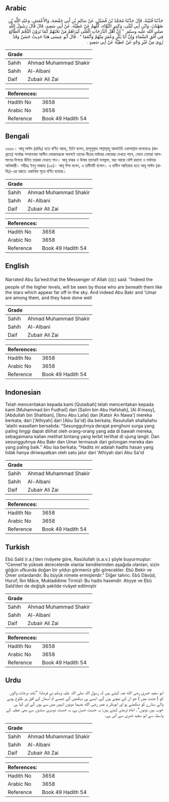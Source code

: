 ## Arabic


<div dir="rtl" lang="ar" style={{fontSize:'larger',backgroundColor:'#f8f9fa',padding:20}}>
حَدَّثَنَا قُتَيْبَةُ، قَالَ حَدَّثَنَا مُحَمَّدُ بْنُ فُضَيْلٍ، عَنْ سَالِمِ بْنِ أَبِي حَفْصَةَ، وَالأَعْمَشِ، وَعَبْدِ اللَّهِ بْنِ صُهْبَانَ، وَابْنِ أَبِي لَيْلَى، وَكَثِيرٍ النَّوَّاءِ، كُلِّهِمْ عَنْ عَطِيَّةَ، عَنْ أَبِي سَعِيدٍ، قَالَ قَالَ رَسُولُ اللَّهِ صلى الله عليه وسلم ‏ "‏ إِنَّ أَهْلَ الدَّرَجَاتِ الْعُلَى لَيَرَاهُمْ مَنْ تَحْتَهُمْ كَمَا تَرَوْنَ النَّجْمَ الطَّالِعَ فِي أُفُقِ السَّمَاءِ وَإِنَّ أَبَا بَكْرٍ وَعُمَرَ مِنْهُمْ وَأَنْعَمَا ‏"‏ ‏.‏ قَالَ أَبُو عِيسَى هَذَا حَدِيثٌ حَسَنٌ وَقَدْ رُوِيَ مِنْ غَيْرِ وَجْهٍ عَنْ عَطِيَّةَ عَنْ أَبِي سَعِيدٍ ‏.‏
</div>
<div style={{backgroundColor:'#f8f9fa',padding:20, marginBottom: 10}}><table> <thead> <tr> <th>Grade</th> <th></th> </tr> </thead> <tbody> <tr><td>Sahih</td><td>Ahmad Muhammad Shakir</td></tr><tr><td>Sahih</td><td>Al-Albani</td></tr><tr><td>Daif</td><td>Zubair Ali Zai</td></tr></tbody></table><table> <thead> <tr> <th>References:</th> <th></th> </tr> </thead> <tbody><tr><td>Hadith No</td><td>3658</td></tr><tr><td>Arabic No</td><td>3658</td></tr><tr><td>Reference</td><td>Book 49 Hadith 54</td></tr></tbody></table></div>

## Bengali


<div dir="ltr" lang="bn" style={{fontSize:'larger',backgroundColor:'#f8f9fa',padding:20}}>
৩৬৫৮। আবূ সাঈদ (রাযিঃ) হতে বর্ণিত আছে, তিনি বলেন, রাসূলুল্লাহ সাল্লাল্লাহু আলাইহি ওয়াসাল্লাম বলেছেনঃ (জান্নাতে) সর্বোচ্চ সম্মাননায় আসীন লোকদেরকে অবশ্যই তাদের নীচের মর্যাদার লোকেরা দেখতে পাবে, যেমন তোমরা আসমানের দিগন্তে উদিত তারকা দেখতে পাও। আবূ বাকর ও উমার তাদেরই দলভুক্ত, বরং আরো বেশি রহমত ও মর্যাদার অধিকারী। সহীহঃ ইবনু মাজাহ (৯৬)। আবূ ঈসা বলেন, এ হাদীসটি হাসান। এ হাদীস আতিয়াহ হতে আবূ সাঈদ (রাযিঃ)-এর বরাতে একাধিক সূত্রে বর্ণিত হয়েছে।
</div>
<div style={{backgroundColor:'#f8f9fa',padding:20, marginBottom: 10}}><table> <thead> <tr> <th>Grade</th> <th></th> </tr> </thead> <tbody> <tr><td>Sahih</td><td>Ahmad Muhammad Shakir</td></tr><tr><td>Sahih</td><td>Al-Albani</td></tr><tr><td>Daif</td><td>Zubair Ali Zai</td></tr></tbody></table><table> <thead> <tr> <th>References:</th> <th></th> </tr> </thead> <tbody><tr><td>Hadith No</td><td>3658</td></tr><tr><td>Arabic No</td><td>3658</td></tr><tr><td>Reference</td><td>Book 49 Hadith 54</td></tr></tbody></table></div>

## English


<div dir="ltr" lang="en" style={{fontSize:'larger',backgroundColor:'#f8f9fa',padding:20}}>
Narrated Abu Sa'eed:that the Messenger of Allah (ﷺ) said: "Indeed the people of the higher levels, will be seen by those who are beneath them like the stars which appear far off in the sky. And indeed Abu Bakr and 'Umar are among them, and they have done well
</div>
<div style={{backgroundColor:'#f8f9fa',padding:20, marginBottom: 10}}><table> <thead> <tr> <th>Grade</th> <th></th> </tr> </thead> <tbody> <tr><td>Sahih</td><td>Ahmad Muhammad Shakir</td></tr><tr><td>Sahih</td><td>Al-Albani</td></tr><tr><td>Daif</td><td>Zubair Ali Zai</td></tr></tbody></table><table> <thead> <tr> <th>References:</th> <th></th> </tr> </thead> <tbody><tr><td>Hadith No</td><td>3658</td></tr><tr><td>Arabic No</td><td>3658</td></tr><tr><td>Reference</td><td>Book 49 Hadith 54</td></tr></tbody></table></div>

## Indonesian


<div dir="ltr" lang="id" style={{fontSize:'larger',backgroundColor:'#f8f9fa',padding:20}}>
Telah menceritakan kepada kami [Qutaibah] telah menceritakan kepada kami [Muhammad bin Fudhail] dari [Salim bin Abu Hafshah], [Al A'masy], [Abdullah bin Shahban], [Ibnu Abu Laila] dan [Katsir An Nawa'] mereka berkata; dari ['Athiyah] dari [Abu Sa'id] dia berkata; Rasulullah shallallahu 'alaihi wasallam bersabda: "Sesungguhnya derajat penghuni surga yang paling tinggi dapat dilihat oleh orang-orang yang ada di bawah mereka, sebagaimana kalian melihat bintang yang terbit terlihat di ujung langit. Dan sesungguhnya Abu Bakr dan Umar termasuk dari golongan mereka dan yang paling baik." Abu Isa berkata; "Hadits ini adalah hadits hasan yang tidak hanya diriwayatkan oleh satu jalur dari 'Athiyah dari Abu Sa'id
</div>
<div style={{backgroundColor:'#f8f9fa',padding:20, marginBottom: 10}}><table> <thead> <tr> <th>Grade</th> <th></th> </tr> </thead> <tbody> <tr><td>Sahih</td><td>Ahmad Muhammad Shakir</td></tr><tr><td>Sahih</td><td>Al-Albani</td></tr><tr><td>Daif</td><td>Zubair Ali Zai</td></tr></tbody></table><table> <thead> <tr> <th>References:</th> <th></th> </tr> </thead> <tbody><tr><td>Hadith No</td><td>3658</td></tr><tr><td>Arabic No</td><td>3658</td></tr><tr><td>Reference</td><td>Book 49 Hadith 54</td></tr></tbody></table></div>

## Turkish


<div dir="ltr" lang="tr" style={{fontSize:'larger',backgroundColor:'#f8f9fa',padding:20}}>
Ebû Saîd (r.a.)’den rivâyete göre, Rasûlullah (s.a.v.) şöyle buyurmuştur: “Cennet’te yüksek derecelerde olanlar kendilerinden aşağıda olanları, sizin göğün ufkunda doğan bir yıldızı görmeniz gibi görecekler. Ebû Bekir ve Ömer onlardandır. Bu büyük nimete ermişlerdir.” Diğer tahric: Ebû Dâvûd, Huruf; İbn Mâce, Mukladdime Tirmizî: Bu hadis hasendir. Atıyye ve Ebû Saîd’den de değişik şekilde rivâyet edilmiştir
</div>
<div style={{backgroundColor:'#f8f9fa',padding:20, marginBottom: 10}}><table> <thead> <tr> <th>Grade</th> <th></th> </tr> </thead> <tbody> <tr><td>Sahih</td><td>Ahmad Muhammad Shakir</td></tr><tr><td>Sahih</td><td>Al-Albani</td></tr><tr><td>Daif</td><td>Zubair Ali Zai</td></tr></tbody></table><table> <thead> <tr> <th>References:</th> <th></th> </tr> </thead> <tbody><tr><td>Hadith No</td><td>3658</td></tr><tr><td>Arabic No</td><td>3658</td></tr><tr><td>Reference</td><td>Book 49 Hadith 54</td></tr></tbody></table></div>

## Urdu


<div dir="rtl" lang="ur" style={{fontSize:'larger',backgroundColor:'#f8f9fa',padding:20}}>
ابو سعید خدری رضی الله عنہ کہتے ہیں کہ رسول اللہ صلی اللہ علیہ وسلم نے فرمایا: ”بلند درجات والوں کو ( جنت میں ) جو ان کے نیچے ہوں گے، ایسے ہی دیکھیں گے جیسے تم آسمان کے افق پر طلوع ہونے والے ستارے کو دیکھتے ہو اور ابوبکر و عمر رضی الله عنہما دونوں انہیں میں سے ہوں گے اور کیا ہی خوب ہیں دونوں“۔ امام ترمذی کہتے ہیں: یہ حدیث حسن ہے، یہ حدیث دوسری سندوں سے بھی عطیہ کے واسطہ سے ابو سعید خدری سے آئی ہے۔
</div>
<div style={{backgroundColor:'#f8f9fa',padding:20, marginBottom: 10}}><table> <thead> <tr> <th>Grade</th> <th></th> </tr> </thead> <tbody> <tr><td>Sahih</td><td>Ahmad Muhammad Shakir</td></tr><tr><td>Sahih</td><td>Al-Albani</td></tr><tr><td>Daif</td><td>Zubair Ali Zai</td></tr></tbody></table><table> <thead> <tr> <th>References:</th> <th></th> </tr> </thead> <tbody><tr><td>Hadith No</td><td>3658</td></tr><tr><td>Arabic No</td><td>3658</td></tr><tr><td>Reference</td><td>Book 49 Hadith 54</td></tr></tbody></table></div>